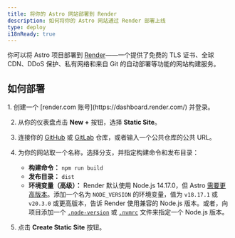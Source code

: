 ```yaml
---
title: 将你的 Astro 网站部署到 Render
description: 如何将你的 Astro 网站通过 Render 部署上线
type: deploy
i18nReady: true
---
```


你可以将 Astro 项目部署到 [Render](https://render.com/)——一个提供了免费的 TLS 证书、全球 CDN、DDoS 保护、私有网络和来自 Git 的自动部署等功能的网站构建服务。

## 如何部署

<Steps>
1. 创建一个 [render.com 账号](https://dashboard.render.com/) 并登录。

2. 从你的仪表盘点击 **New +** 按钮，选择 **Static Site**。

3. 连接你的 [GitHub](https://github.com/) 或 [GitLab](https://about.gitlab.com/) 仓库，或者输入一个公共仓库的公共 URL。

4. 为你的网站取一个名称，选择分支，并指定构建命令和发布目录：
   - **构建命令：** `npm run build`
   - **发布目录：** `dist`
   - **环境变量（高级）：** Render 默认使用 Node.js 14.17.0，但 Astro [需要更高版本](/zh-cn/install-and-setup/#前提条件)。添加一个名为 `NODE_VERSION` 的环境变量，值为 `v18.17.1` 或 `v20.3.0` 或更高版本，告诉 Render 使用兼容的 Node.js 版本。或者，向项目添加一个 [`.node-version`](https://render.com/docs/node-version) 或 [`.nvmrc`](https://render.com/docs/node-version) 文件来指定一个 Node.js 版本。

5. 点击 **Create Static Site** 按钮。
</Steps>